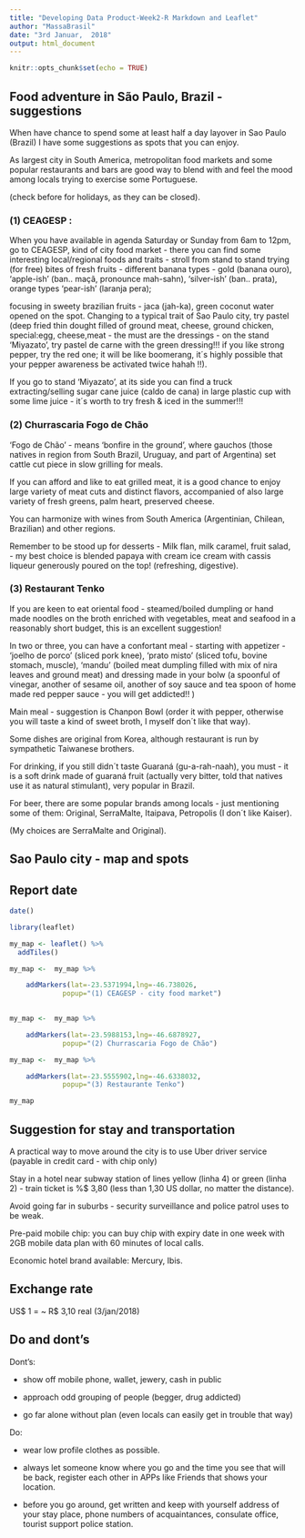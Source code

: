 ```yaml
---
title: "Developing Data Product-Week2-R Markdown and Leaflet"
author: "MassaBrasil"
date: "3rd Januar,  2018"
output: html_document
---
```


```r
knitr::opts_chunk$set(echo = TRUE)
```
## Food adventure in São Paulo, Brazil - suggestions

When have chance to spend some at least half a day layover in Sao Paulo (Brazil) I have some suggestions as spots that you can enjoy.

As largest city in South America, metropolitan food markets and some popular restaurants and bars are good way to blend with and feel the mood among locals trying to exercise some Portuguese.

(check before for holidays, as they can be closed). 

### (1) CEAGESP :

When you have available in agenda Saturday or Sunday from 6am to 12pm, go to CEAGESP, kind of city food market - there you can find some interesting local/regional foods and traits - stroll from stand to stand trying (for free) bites of fresh fruits - different banana types - gold (banana ouro), 'apple-ish' (ban.. maçã, pronounce mah-sahn), 'silver-ish' (ban.. prata), orange types 'pear-ish' (laranja pera); 

focusing in sweety brazilian fruits - jaca (jah-ka), green coconut water opened on the spot. Changing to a typical trait of Sao Paulo city, try pastel (deep fried thin dought filled of ground meat, cheese, ground chicken, special:egg, cheese,meat - the must are the dressings - on the stand 'Miyazato', try pastel de carne with the green dressing!!! if you like strong pepper, try the red one; it will be like boomerang, it´s highly possible that your pepper awareness be activated twice hahah !!). 

If you go to stand 'Miyazato', at its side you can find a truck extracting/selling sugar cane juice (caldo de cana) in large plastic cup with some lime juice - it´s worth to try fresh & iced in the summer!!! 

### (2) Churrascaria Fogo de Chão 

'Fogo de Chão' - means 'bonfire in the ground', where gauchos (those natives in region from South Brazil, Uruguay, and part of Argentina) set cattle cut piece in slow grilling for meals.

If you can afford and like to eat grilled meat, it is a good chance to enjoy large  variety of meat cuts and distinct flavors, accompanied of also large variety of fresh greens, palm heart, preserved cheese. 

You can harmonize with wines from South America (Argentinian, Chilean, Brazilian) and other regions.

Remember to be stood up for desserts - Milk flan, milk caramel, fruit salad, - my best choice is blended papaya with cream ice cream with cassis liqueur generously poured on the  top! (refreshing, digestive).

### (3) Restaurant Tenko

If you are keen to eat oriental food - steamed/boiled dumpling or hand made noodles on the broth enriched with vegetables, meat and seafood in a reasonably short budget, this is an excellent suggestion!

In two or three, you can have a confortant meal - starting with appetizer - 'joelho de porco' (sliced pork knee), 'prato misto' (sliced tofu, bovine stomach, muscle), 'mandu' (boiled meat dumpling filled with mix of nira leaves and ground meat) and dressing made in your bolw (a spoonful of vinegar, another of sesame oil, another of soy sauce and tea spoon of home made red pepper sauce - you will get addicted!! )

Main meal - suggestion is Chanpon Bowl (order it with pepper, otherwise you will taste a kind of sweet broth, I myself don´t like that way).

Some dishes are original from Korea, although restaurant is run by sympathetic Taiwanese brothers.

For drinking, if you still didn´t taste Guaraná (gu-a-rah-naah), you must - it is a soft drink made of guaraná fruit (actually very bitter, told that natives use it as natural stimulant), very popular in Brazil.

For beer, there are some popular brands among locals - just mentioning some of them: Original, SerraMalte, Itaipava, Petropolis (I don´t like Kaiser).

(My choices are SerraMalte and Original).

## Sao Paulo city - map and spots

## Report date

```r
date()
```

```r

library(leaflet)

my_map <- leaflet() %>%
  addTiles()

my_map <-  my_map %>%

    addMarkers(lat=-23.5371994,lng=-46.738026,
             popup="(1) CEAGESP - city food market")

  
my_map <-  my_map %>%

    addMarkers(lat=-23.5988153,lng=-46.6878927,
             popup="(2) Churrascaria Fogo de Chão")

my_map <-  my_map %>%

    addMarkers(lat=-23.5555902,lng=-46.6338032,
             popup="(3) Restaurante Tenko")

my_map
```


## Suggestion for stay and transportation

A practical way to move around the city is to use Uber driver service (payable in credit card - with chip only)

Stay in a hotel near subway station of lines yellow (linha 4) or green (linha 2) - train ticket is %$ 3,80 (less than 1,30 US dollar, no matter the distance).

Avoid going far in suburbs - security surveillance and police patrol uses to be weak.

Pre-paid mobile chip: you can buy chip with expiry date in one week with 2GB mobile data plan with 60 minutes of local calls. 

Economic hotel brand available: Mercury, Ibis.

## Exchange rate

US$ 1 = ~ R$ 3,10 real (3/jan/2018)


## Do and dont's

Dont's:

- show off mobile phone, wallet, jewery, cash in public

- approach odd grouping of people (begger, drug addicted)

- go far alone without plan (even locals can easily get in trouble that way)

Do:

- wear low profile clothes as possible.

- always let someone know where you go and the time you see that will be back, register each other in APPs like Friends that shows your location.

- before you go around, get written and keep with  yourself address of your stay place, phone numbers of acquaintances, consulate office, tourist support police station. 



